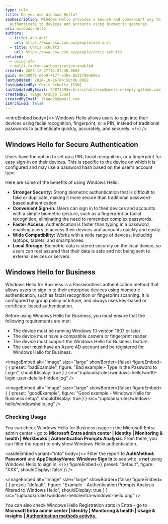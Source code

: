 ```yaml
---
type: rule
title: Do you use Windows Hello?
seoDescription: Windows Hello provides a secure and convenient way to
  authenticate to devices and accounts using biometric gestures.
uri: windows-hello
authors:
  - title: Ash Anil
    url: https://www.ssw.com.au/people/ash-anil
  - title: Chris Schultz
    url: https://www.ssw.com.au/people/chris-schultz
related:
  - using-mfa
  - multi-factor-authentication-enabled
created: 2023-12-27T14:07:38.000Z
guid: ded389f1-e6a9-417f-a36e-8a31f88a686a
lastUpdated: 2024-10-16T04:50:06.000Z
lastUpdatedBy: Chris Schultz [SSW]
lastUpdatedByEmail: 94873295+chrisschultzssw@users.noreply.github.com
createdBy: Tiago Araújo [SSW]
createdByEmail: tiagov8@gmail.com
isArchived: false
---
```

<introEmbed
  body={<>
Windows Hello allows users to sign into their devices using facial recognition, fingerprint, or a PIN, instead of traditional passwords to authenticate quickly, accurately, and securely.
  </>}
/>
## Windows Hello for Secure Authentication

Users have the option to set up a PIN, facial recognition, or a fingerprint for easy sign-in on their devices. This is specific to the device on which it is configured and may use a password hash based on the user's account type.

Here are some of the benefits of using Windows Hello:

* **Stronger Security:** Strong biometric authentication that is difficult to fake or duplicate, making it more secure than traditional password-based authentication.
* **Convenient Sign-in:** Users can sign in to their devices and accounts with a simple biometric gesture, such as a fingerprint or facial recognition, eliminating the need to remember complex passwords.
* **Faster Access:** Authentication is faster than typing in a password, enabling users to access their devices and accounts quickly and easily.
* **Wide Compatibility:** Works with a wide range of devices, including laptops, tablets, and smartphones.
* **Local Storage:** Biometric data is stored securely on the local device, so users can rest assured that their data is safe and not being sent to external devices or servers.

## Windows Hello for Business

Windows Hello for Business is a Passwordless authentication method that allows users to sign in to their enterprise devices using biometric authentication, such as facial recognition or fingerprint scanning. It is configured by group policy or Intune, and always uses key-based or certificate-based authentication.

Before using Windows Hello for Business, you must ensure that the following requirements are met:

* The device must be running Windows 10 version 1607 or later.
* The device must have a compatible camera or fingerprint reader.
* The device must support the Windows Hello for Business feature.
* The user must have an Azure AD account and be registered for Windows Hello for Business.

<imageEmbed
  alt="Image"
  size="large"
  showBorder={false}
  figureEmbed={ {
    preset: "badExample",
    figure: "Bad example - Type in the Password to Login",
    shouldDisplay: true
  } }
  src="/uploads/rules/windows-hello/win10-login-user-details-hidden.jpg"
/>

<imageEmbed
  alt="Image"
  size="large"
  showBorder={false}
  figureEmbed={ {
    preset: "goodExample",
    figure: "Good example - Windows Hello for Business setup",
    shouldDisplay: true
  } }
  src="/uploads/rules/windows-hello/windowshello.jpg"
/>

### Checking Usage

You can check Windows Hello for Business usage in the Microsoft Entra admin center - go to **Microsoft Entra admin center | Identity | Monitoring & health | Workbooks | Authentication Prompts Analysis**. From there, you can filter the report to only show Windows Hello authentication.

<asideEmbed
  variant="info"
  body={<>
    Filter the report to **AuthMethod: Password** and **AppDisplayName: Windows Sign In** to see who is **not** using Windows Hello to sign in.
  </>}
  figureEmbed={{
    preset: "default",
    figure: "XXX",
    shouldDisplay: false
  }}
/>


<imageEmbed
  alt="Image"
  size="large"
  showBorder={false}
  figureEmbed={ {
    preset: "default",
    figure: "Example - Authentication Prompts Analysis filtered to Windows Hello",
    shouldDisplay: true
  } }
  src="/uploads/rules/windows-hello/entra-windows-hello.png"
/>

You can also check Windows Hello Registration stats in Entra - go to **Microsoft Entra admin center | Identity | Monitoring & health | Usage & insights | [Authentication methods activity.](https://entra.microsoft.com/#view/Microsoft_AAD_IAM/AuthenticationMethodsMenuBlade/~/AuthMethodsActivity/menuId/AuthMethodsActivity)**

